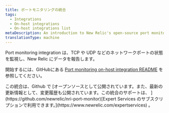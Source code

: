 ```yaml
---
title: ポートモニタリングの統合
tags:
  - Integrations
  - On-host integrations
  - On-host integrations list
metaDescription: An introduction to New Relic's open-source port monitoring integration.
translationType: machine
---
```


Port monitoring integration は、TCP や UDP などのネットワークポートの状態を監視し、New Relic にデータを報告します。

開始するには、GitHubにある [Port monitoring on-host integration README](https://github.com/newrelic/nri-port-monitor) を参照してください。

<Callout variant="tip">
  この統合は、Github で [オープンソースとして公開されています。また、最新の更新情報として、変更履歴も公開されています。この統合のサポートは、 ](https://github.com/newrelic/nri-port-monitor)[Expert Services のサブスクリプションで利用できます。](https://www.newrelic.com/expertservices) 。
</Callout>